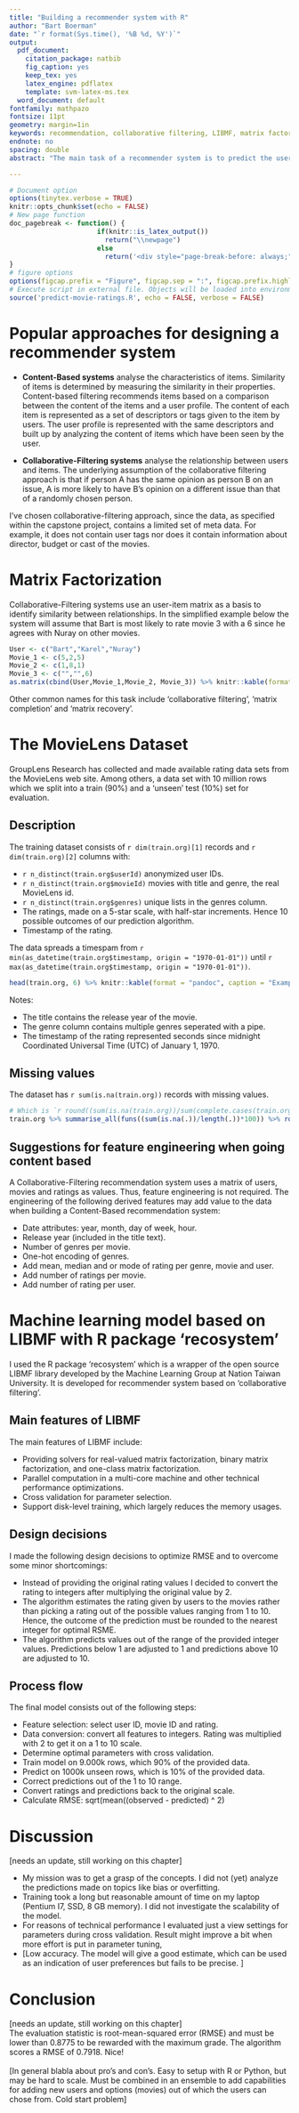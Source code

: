 ```yaml
---
title: "Building a recommender system with R"
author: "Bart Boerman"
date: "`r format(Sys.time(), '%B %d, %Y')`"
output:
  pdf_document:
    citation_package: natbib
    fig_caption: yes
    keep_tex: yes
    latex_engine: pdflatex
    template: svm-latex-ms.tex
  word_document: default
fontfamily: mathpazo
fontsize: 11pt
geometry: margin=1in
keywords: recommendation, collaborative filtering, LIBMF, matrix factorization, R
endnote: no
spacing: double
abstract: "The main task of a recommender system is to predict the users response to different options. GroupLens Research has collected and made available rating data sets from the MovieLens web site. A data set with 10 million rows is downloaded and split into a train (90%) and a ‘unseen’ test (10%) set for evaluation.  This document is a deliverable of the first of two capstone projects in the ‘Professional Certificate in Data Science’ course hosted by Harvard University (HarvardX). I followed a CRISP-DM like process: a short background study about content-based versus collaborative-filtering, analyze and prepare data, configure machine learning model and evaluate the results. The evaluation statistic is root-mean-squared error (RMSE) and must be lower than 0.8775 to be rewarded with the maximum grade. This is achieved by applying a collaborative filtering method."

---
```


```r
# Document option
options(tinytex.verbose = TRUE)
knitr::opts_chunk$set(echo = FALSE)
# New page function
doc_pagebreak <- function() {
                      if(knitr::is_latex_output())
                        return("\\newpage")
                      else
                        return('<div style="page-break-before: always;" />')
}
# figure options
options(figcap.prefix = "Figure", figcap.sep = ":", figcap.prefix.highlight = "**")
# Execute script in external file. Objects will be loaded into environment.
source('predict-movie-ratings.R', echo = FALSE, verbose = FALSE)
```

# Popular approaches for designing a recommender system

* **Content-Based systems** analyse the characteristics of items. Similarity of items is determined by measuring the similarity in their properties. Content-based filtering recommends items based on a comparison between the content of the items and a user profile. The content of each item is represented as a set of descriptors or tags given to the item by users. The user profile is represented with the same descriptors and built up by analyzing the content of items which have been seen by the user.

* **Collaborative-Filtering systems** analyse the relationship between users and items. The underlying assumption of the collaborative filtering approach is that if person A has the same opinion as person B on an issue, A is more likely to have B’s opinion on a different issue than that of a randomly chosen person.

I’ve chosen collaborative-filtering approach, since the data, as specified within the capstone project, contains a limited set of meta data. For example, it does not contain user tags nor does it contain information about director, budget or cast of the movies.

\newpage

# Matrix Factorization
Collaborative-Filtering systems use an user-item matrix as a basis to identify similarity between relationships.  In the simplified example below the system will assume that Bart is most likely to rate movie 3 with a 6 since he agrees with Nuray on other movies. 

```r
User <- c("Bart","Karel","Nuray")
Movie_1 <- c(5,2,5)
Movie_2 <- c(1,8,1)
Movie_3 <- c("","",6)
as.matrix(cbind(User,Movie_1,Movie_2, Movie_3)) %>% knitr::kable(format = "pandoc", caption = "User-item matrix") 
```

Other common names for this task include ‘collaborative filtering’, ‘matrix completion’ and ‘matrix recovery’.

# The MovieLens Dataset 
GroupLens Research has collected and made available rating data sets from the MovieLens web site. Among others, a data set with 10 million rows which we split into a train (90%) and a ‘unseen’ test (10%) set for evaluation.

## Description
The training dataset consists of `r dim(train.org)[1]` records and `r dim(train.org)[2]` columns with:

* `r n_distinct(train.org$userId)` anonymized user IDs.
* `r n_distinct(train.org$movieId)` movies with title and genre, the real MovieLens id.
* `r n_distinct(train.org$genres)` unique lists in the genres column.
* The ratings, made on a 5-star scale, with half-star increments. Hence 10 possible outcomes of our prediction algorithm.
* Timestamp of the rating.

The data spreads a timespam from `r min(as_datetime(train.org$timestamp, origin = "1970-01-01"))` until `r max(as_datetime(train.org$timestamp, origin = "1970-01-01"))`.

```r
head(train.org, 6) %>% knitr::kable(format = "pandoc", caption = "Example rows") 
```

Notes:

* The title contains the release year of the movie.
* The genre column contains multiple genres seperated with a pipe. 
* The timestamp of the rating represented seconds since midnight Coordinated Universal Time (UTC) of January 1, 1970.

## Missing values
The dataset has `r sum(is.na(train.org))` records with missing values. 

```r
# Which is `r round((sum(is.na(train.org))/sum(complete.cases(train.org)))*100,2)` procent. 
train.org %>% summarise_all(funs((sum(is.na(.))/length(.))*100)) %>% round(.,2)  %>% knitr::kable(format = "pandoc", caption = "Percentage missing values per column") 
```

\newpage

## Suggestions for feature engineering when going content based
A Collaborative-Filtering recommendation system uses a matrix of users, movies and ratings as values. Thus, feature engineering is not required. The engineering of the following derived features may add value to the data when building a Content-Based recommendation system:

* Date attributes: year, month, day of week, hour.
* Release year (included in the title text).
* Number of genres per movie.
* One-hot encoding of genres.
* Add mean, median and or mode of rating per genre, movie and user.
* Add number of ratings per movie.
* Add number of rating per user.

# Machine learning model based on LIBMF with R package ‘recosystem’
I used the R package ‘recosystem’ which is a wrapper of the open source LIBMF library developed by the Machine Learning Group at Nation Taiwan University.  It is developed for recommender system based on ‘collaborative filtering’.

## Main features of LIBMF
The main features of LIBMF include:

* Providing solvers for real-valued matrix factorization, binary matrix factorization, and one-class matrix factorization.
* Parallel computation in a multi-core machine and other technical performance optimizations.
* Cross validation for parameter selection.
* Support disk-level training, which largely reduces the memory usages.

\newpage

## Design decisions
I made the following design decisions to optimize RMSE and to overcome some minor shortcomings:

* Instead of providing the original rating values I decided to convert the rating to integers after multiplying the original value by 2. 
* The algorithm estimates the rating given by users to the movies rather than picking a rating out of the possible values ranging from 1 to 10.  Hence, the outcome of the prediction must be rounded to the nearest integer for optimal RSME.
* The algorithm predicts values out of the range of the provided integer values. Predictions below 1 are adjusted to 1 and predictions above 10 are adjusted to 10.

## Process flow
The final model consists out of the following steps:

* Feature selection: select user ID, movie ID and rating.
* Data conversion: convert all features to integers.  Rating was multiplied with 2 to get it on a 1 to 10 scale.
* Determine optimal parameters with cross validation.
* Train model on 9.000k rows, which 90% of the provided data.
* Predict on 1000k unseen rows, which is 10% of the provided data.
* Correct predictions out of the 1 to 10 range.
* Convert ratings and predictions back to the original scale. 
* Calculate RMSE: sqrt(mean((observed - predicted) ^ 2)

\newpage

# Discussion
[needs an update, still working on this chapter]

* My mission was to get a grasp of the concepts. I did not (yet) analyze the predictions made on topics like bias or overfitting. 
* Training took a long but reasonable amount of time on my laptop (Pentium I7, SSD, 8 GB memory). I did not investigate the scalability of the model.
* For reasons of technical performance I evaluated just a view settings for parameters during cross validation. Result might improve a bit when more effort is put in parameter tuning,
* [Low accuracy. The model will give a good estimate, which can be used as an indication of user preferences but fails to be precise. ]


# Conclusion
[needs an update, still working on this chapter]\
The evaluation statistic is root-mean-squared error (RMSE) and must be lower than 0.8775 to be rewarded with the maximum grade. The algorithm scores a RMSE of 0.7918. Nice!\
\
[In general blabla about pro’s and con’s. Easy to setup with R or Python, but may be hard to scale.  Must be combined in an ensemble to add capabilities for adding new users and options (movies) out of which the users can chose from. Cold start problem]





